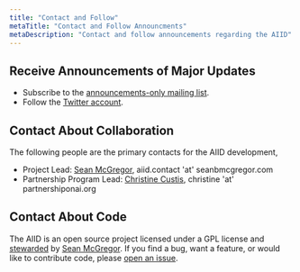 ```yaml
---
title: "Contact and Follow"
metaTitle: "Contact and Follow Announcments"
metaDescription: "Contact and follow announcements regarding the AIID"
---
```


## Receive Announcements of Major Updates

* Subscribe to the [announcements-only mailing list](https://groups.google.com/g/incidentsdb).
* Follow the [Twitter account](https://twitter.com/IncidentsDB).

## Contact About Collaboration

The following people are the primary contacts for the AIID development,

* Project Lead: [Sean McGregor](https://seanbmcgregor.com/), aiid.contact 'at' seanbmcgregor.com
* Partnership Program Lead: [Christine Custis](https://www.partnershiponai.org/team/christine-custis/), christine 'at' partnershiponai.org

## Contact About Code

The AIID is an open source project licensed under a GPL license and [stewarded](/about/1-governance) by [Sean McGregor](https://seanbmcgregor.com/). If you find a bug, want a feature, or would like to contribute code, please [open an issue](https://github.com/PartnershipOnAI/aiid/issues/new).
